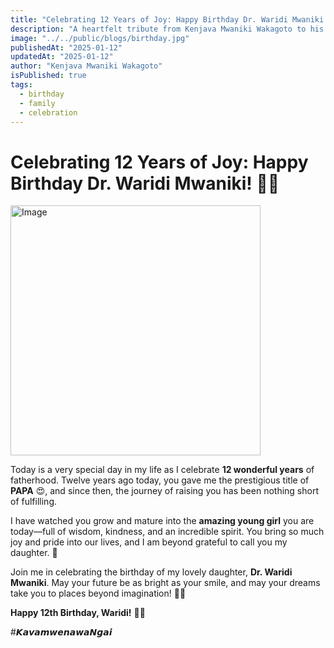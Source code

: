 ```yaml
---
title: "Celebrating 12 Years of Joy: Happy Birthday Dr. Waridi Mwaniki!"
description: "A heartfelt tribute from Kenjava Mwaniki Wakagoto to his beloved daughter, Dr. Waridi Mwaniki, on her 12th birthday."
image: "../../public/blogs/birthday.jpg"
publishedAt: "2025-01-12"
updatedAt: "2025-01-12"
author: "Kenjava Mwaniki Wakagoto"
isPublished: true
tags:
  - birthday
  - family
  - celebration
---
```


# Celebrating 12 Years of Joy: Happy Birthday Dr. Waridi Mwaniki! 🎉🎂

<Image
  src="/blogs/waridi.jpg"
  width="400"
  height="400"
  alt="Image"
  sizes="100vw"
/>

Today is a very special day in my life as I celebrate **12 wonderful years** of fatherhood. Twelve years ago today, you gave me the prestigious title of **PAPA** 😍, and since then, the journey of raising you has been nothing short of fulfilling.

I have watched you grow and mature into the **amazing young girl** you are today—full of wisdom, kindness, and an incredible spirit. You bring so much joy and pride into our lives, and I am beyond grateful to call you my daughter. 💖

Join me in celebrating the birthday of my lovely daughter, **Dr. Waridi Mwaniki**. May your future be as bright as your smile, and may your dreams take you to places beyond imagination! 🎊🥳

**Happy 12th Birthday, Waridi!** 🎈🎁

#𝙆𝙖𝙫𝙖𝙢𝙬𝙚𝙣𝙖𝙬𝙖𝙉𝙜𝙖𝙞
